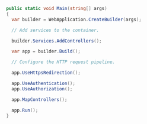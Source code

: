 ```csharp
public static void Main(string[] args)
{
  var builder = WebApplication.CreateBuilder(args);

  // Add services to the container.

  builder.Services.AddControllers();

  var app = builder.Build();

  // Configure the HTTP request pipeline.

  app.UseHttpsRedirection();

  app.UseAuthentication();
  app.UseAuthorization();

  app.MapControllers();

  app.Run();
}
```